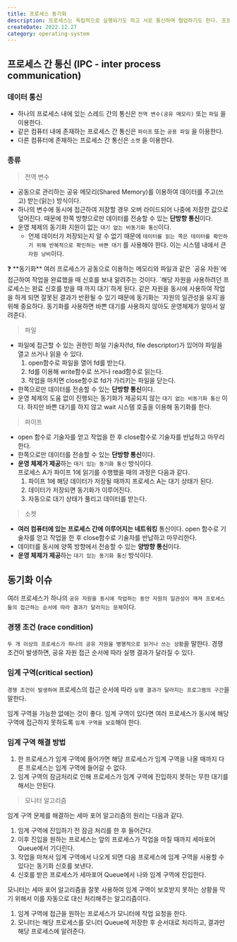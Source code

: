 ```yaml
---
title: 프로세스 동기화
description: 프로세스는 독립적으로 실행되기도 하고 서로 통신하며 협업하기도 한다. 프로세스 간 통신에 대해 알아보고 통신 중 발생하는 동기화 이슈를 어떻게 해결하는 지 알아보자.
createDate: 2022.12.27
category: operating-system
---
```


## 프로세스 간 통신 (IPC - inter process communication)

### 데이터 통신

- 하나의 프로세스 내에 있는 스레드 간의 통신은 `전역 변수(공유 메모리)` 또는 `파일` 을 이용한다.
- 같은 컴퓨터 내에 존재하는 프로세스 간 통신은 `파이프` 또는 `공용 파일` 을 이용한다.
- 다른 컴퓨터에 존재하는 프로세스 간 통신은 `소켓` 을 이용한다.

### 종류

> 전역 변수

- 공동으로 관리하는 공유 메모리(Shared Memory)를 이용하여 데이터를 주고(쓰고) 받는(읽는) 방식이다.
- 하나의 변수에 동시에 접근하여 저장할 경우 오버 라이드되어 나중에 저장한 값으로 덮어진다. 때문에 한쪽 방향으로만 데이터를 전송할 수 있는 **단방향 통신**이다.
- 운영 체제의 동기화 지원이 없는 `대기 없는 비동기화 통신`이다.
  - 언제 데이터가 저장되는지 알 수 없기 때문에 `데이터를 읽는 쪽은 데이터를 확인하기 위해 반복적으로 확인하는 바쁜 대기` 를 사용해야 한다. 이는 시스템 내에서 큰 `자원 낭비`이다.

<aside>
❓ **동기화**  
여러 프로세스가 공동으로 이용하는 메모리와 파일과 같은 `공유 자원`에 접근하여 작업을 완료했을 때 신호를 보내 알려주는 것이다. `해당 자원을 사용하려던 프로세스는 완료 신호를 받을 때 까지 대기`하게 된다. 같은 자원을 동시에 사용하여 작업을 하게 되면 잘못된 결과가 반환될 수 있기 때문에 동기화는 `자원의 일관성을 유지`을 위해 중요하다.
동기화를 사용하면 바쁜 대기를 사용하지 않아도 운영체제가 알아서 알려준다.

</aside>

> 파일

- 파일에 접근할 수 있는 권한인 파일 기술자(fd, file descriptor)가 있어야 파일을 열고 쓰거나 읽을 수 있다.
  1. open함수로 파일을 열어 fd를 받는다.
  2. fd를 이용해 write함수로 쓰거나 read함수로 읽는다.
  3. 작업을 마치면 close함수로 fd가 가리키는 파일을 닫는다.
- 한쪽으로만 데이터를 전송할 수 있는 **단방향 통신**이다.
- 운영 체제의 도움 없이 진행되는 동기화가 제공되지 않는 `대기 없는 비동기화 통신` 이다. 하지만 바쁜 대기를 하지 않고 wait 시스템 호출을 이용해 동기화를 한다.

> 파이프

- open 함수로 기술자를 얻고 작업을 한 후 close함수로 기술자를 반납하고 마무리한다.
- 한쪽으로만 데이터를 전송할 수 있는 **단방향 통신**이다.
- **운영 체제가 제공**하는 `대기 있는 동기화 통신` 방식이다.  
  프로세스 A가 파이프 1에 읽기를 수행했을 때의 과정은 다음과 같다.
  1. 파이프 1에 해당 데이터가 저장될 때까지 프로세스 A는 대기 상태가 된다.
  2. 데이터가 저장되면 동기화가 이루어진다.
  3. 자동으로 대기 상태가 풀리고 데이터를 받는다.

> 소켓

- **여러 컴퓨터에 있는 프로세스 간에 이루어지는 네트워킹** 통신이다.
  open 함수로 기술자를 얻고 작업을 한 후 close함수로 기술자를 반납하고 마무리한다.
- 데이터를 동시에 양쪽 방향에서 전송할 수 있는 **양방향 통신**이다.
- **운영 체제가 제공**하는 `대기 있는 동기화 통신` 방식이다.

## 동기화 이슈

여러 프로세스가 하나의 `공유 자원을 동시에 작업하는 동안 자원의 일관성이 깨져 프로세스들의 접근하는 순서에 따라 결과가 달라지는 문제`이다.

### 경쟁 조건 (race condition)

`두 개 이상의 프로세스가 하나의 공유 자원을 병행적으로 읽거나 쓰는 상황`을 말한다. 경쟁 조건이 발생하면, 공유 자원 접근 순서에 따라 실행 결과가 달라질 수 있다.

### 임계 구역(critical section)

`경쟁 조건이 발생하여` 프로세스의 접근 순서에 따라 `실행 결과가 달라지는 프로그램의 구간`을 말한다.

임계 구역을 가능한 없애는 것이 좋다. 임계 구역이 있다면 여러 프로세스가 동시에 해당 구역에 접근하지 못하도록 `임계 구역을 보호`해야 한다.

### 임계 구역 해결 방법

1. 한 프로세스가 임계 구역에 들어가면 해당 프로세스가 임계 구역을 나올 때까지 다른 프로세스는 임계 구역에 들어갈 수 없다.
2. 임계 구역의 잠금처리로 인해 프로세스가 임계 구역에 진입하지 못하는 무한 대기를 해서는 안된다.

> 모니터 알고리즘

임계 구역 문제를 해결하는 세마 포어 알고리즘의 원리는 다음과 같다.

1. 임계 구역에 진입하기 전 잠금 처리를 한 후 들어간다.
2. 이후 진입을 원하는 프로세스는 앞의 프로세스가 작업을 마칠 때까지 세마포어 Queue에서 기다린다.
3. 작업을 마쳐서 임계 구역에서 나오게 되면 다음 프로세스에 임계 구역을 사용할 수 있다는 동기화 신호를 보낸다.
4. 신호를 받은 프로세스가 세마포어 Queue에서 나와 임계 구역에 진입한다.

모니터는 세마 포어 알고리즘을 잘못 사용하여 임계 구역이 보호받지 못하는 상황을 막기 위해서 이를 자동으로 대신 처리해주는 알고리즘이다.

1. 임계 구역에 접근을 원하는 프로세스가 모니터에 작업 요청을 한다.
2. 모니터는 해당 프로세스를 모니터 Queue에 저장한 후 순서대로 처리하고, 결과만 해당 프로세스에 알려준다.
